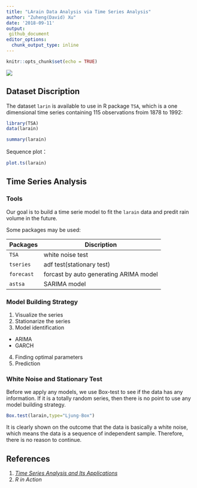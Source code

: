 ```yaml
---
title: "LArain Data Analysis via Time Series Analysis"
author: "Zuheng(David) Xu"
date: '2018-09-11'
output:
 github_document
editor_options:
  chunk_output_type: inline
---
```


```r
knitr::opts_chunk$set(echo = TRUE)
```

![](https://img.buzzfeed.com/buzzfeed-static/static/enhanced/webdr02/2013/5/7/13/anigif_enhanced-buzz-26151-1367949414-13.gif)

## Dataset Discription

The dataset `larin` is available to use in R package `TSA`, which is a one dimensional time series containing 115 observations froim 1878 to 1992:
```r
library(TSA)
data(larain)
```

```r
summary(larain)
```

Sequence plot：

```r
plot.ts(larain)
```

## Time Series Analysis

### Tools 
Our goal is to build a time serie model to fit the `larain` data and predit rain volume in the future.

Some packages may be used:

|    **Packages**    | **Discription** |
|----------------|----------------------------------|
| `TSA`  |  white noise test  |
| `tseries`| adf test(stationary test)  |
| `forecast` | forcast by auto generating ARIMA model|
| `astsa` | SARIMA model |

### Model Building Strategy

1. Visualize the series
2. Stationarize the series
3. Model identification
  * ARIMA
  * GARCH
4. Finding optimal parameters
5. Prediction


### White Noise and Stationary Test

Before we apply any models, we use Box-test to see if the data has any information. If it is a totally random series, then there is no point to use any model building strategy.

```r
Box.test(larain,type="Ljung-Box")
```
It is clearly shown on the outcome that the data is basically a white noise, which means the data is a sequence of independent sample. Therefore, there is no reason to continue.


## References

1. *[Time Series Analysis and Its Applications](http://www.bookmetrix.com/detail_full/book/c7d7cfb0-3e51-4764-bd0f-a43e4d25d73a#citations)*
2. *R in Action*





